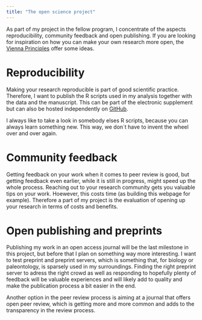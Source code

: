 ```yaml
---
title: "The open science project"
---
```


As part of my project in the fellow program, I concentrate of the aspects reproducibility, community feedback and open publishing. If you are looking for inspiration on how you can make your own research more open, the [Vienna Principles](http://viennaprinciples.org/) offer some ideas.

# Reproducibility
Making your research reproducible is part of good scientific practice. Therefore, I want to publish the R scripts used in my analysis together with the data and the manuscript. This can be part of the electronic supplement but can also be hosted independently on [GitHub](https://github.com/).

I always like to take a look in somebody elses R scripts, because you can always learn something new. This way, we don`t have to invent the wheel over and over again.


# Community feedback
Getting feedback on your work when it comes to peer review is good, but getting feedback even earlier, while it is still in progress, might speed up the whole process. Reaching out to your research community gets you valuable tips on your work. Hoewever, this costs time (as building this webpage for example). Therefore a part of my project is the evaluation of opening up your research in terms of costs and benefits.


# Open publishing and preprints
Publishing my work in an open access journal will be the last milestone in this project, but before that I plan on something way more interesting. I want to test preprint and preprint servers, which is something that, for biology or paleontology, is sparsely used in my surroundings. Finding the right preprint server to adress the right crowd as well as responding to hopefully plenty of feedback will be valuable experiences and will likely add to quality and make the publication process a bit easier in the end. 

Another option in the peer review process is aiming at a journal that offers open peer review, which is getting more and more common and adds to the transparency in the review process.


